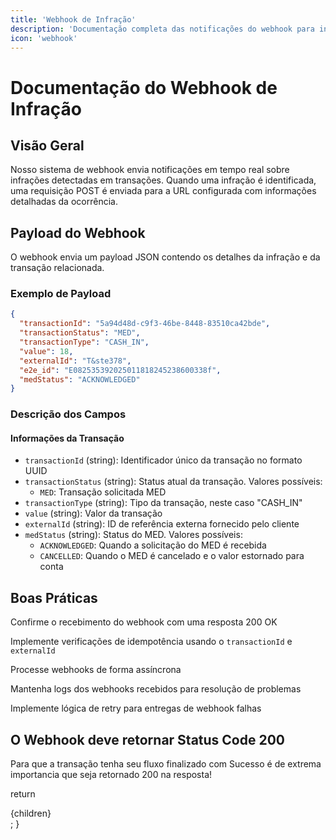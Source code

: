 ```yaml
---
title: 'Webhook de Infração'
description: 'Documentação completa das notificações do webhook para infrações em transações'
icon: 'webhook'
---
```


# Documentação do Webhook de Infração

## Visão Geral
Nosso sistema de webhook envia notificações em tempo real sobre infrações detectadas em transações. Quando uma infração é identificada, uma requisição POST é enviada para a URL configurada com informações detalhadas da ocorrência.

## Payload do Webhook
O webhook envia um payload JSON contendo os detalhes da infração e da transação relacionada.

### Exemplo de Payload
```json
{
  "transactionId": "5a94d48d-c9f3-46be-8448-83510ca42bde",
  "transactionStatus": "MED",
  "transactionType": "CASH_IN",
  "value": 18,
  "externalId": "T&ste378",
  "e2e_id": "E082535392025011818245238600338f",
  "medStatus": "ACKNOWLEDGED"
}
```

### Descrição dos Campos

#### Informações da Transação
- `transactionId` (string): Identificador único da transação no formato UUID
- `transactionStatus` (string): Status atual da transação. Valores possíveis:
  - `MED`: Transação solicitada MED
- `transactionType` (string): Tipo da transação, neste caso "CASH_IN"
- `value` (string): Valor da transação
- `externalId` (string): ID de referência externa fornecido pelo cliente
- `medStatus` (string): Status do MED. Valores possíveis:
  - `ACKNOWLEDGED`: Quando a solicitação do MED é recebida
  - `CANCELLED`: Quando o MED é cancelado e o valor estornado para conta

## Boas Práticas


<Steps>
Confirme o recebimento do webhook com uma resposta 200 OK

Implemente verificações de idempotência usando o `transactionId` e `externalId`

Processe webhooks de forma assíncrona

Mantenha logs dos webhooks recebidos para resolução de problemas

Implemente lógica de retry para entregas de webhook falhas
</Steps>

## O Webhook deve retornar Status Code 200

<Warning>
  Para que a transação tenha seu fluxo finalizado com Sucesso é de extrema importancia que seja retornado 200 na resposta!
</Warning>


  return <div className="docs-container">{children}</div>;
}